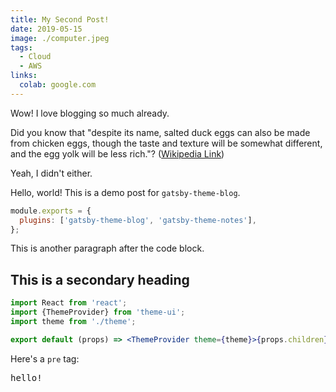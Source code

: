 ```yaml
---
title: My Second Post!
date: 2019-05-15
image: ./computer.jpeg
tags:
  - Cloud
  - AWS
links:
  colab: google.com
---
```


Wow! I love blogging so much already.

Did you know that "despite its name, salted duck eggs can also be made from chicken eggs, though the taste and texture
will be somewhat different, and the egg yolk will be less rich."?
([Wikipedia Link](https://en.wikipedia.org/wiki/Salted_duck_egg))

Yeah, I didn't either.

Hello, world! This is a demo post for `gatsby-theme-blog`.

```js
module.exports = {
  plugins: ['gatsby-theme-blog', 'gatsby-theme-notes'],
};
```

This is another paragraph after the code block.

## This is a secondary heading

```jsx
import React from 'react';
import {ThemeProvider} from 'theme-ui';
import theme from './theme';

export default (props) => <ThemeProvider theme={theme}>{props.children}</ThemeProvider>;
```

Here's a `pre` tag:

<pre>hello!</pre>
